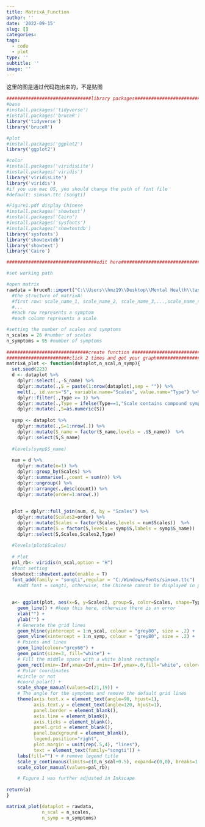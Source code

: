 ```yaml
---
title: MatrixA_Function
author: ''
date: '2022-09-15'
slug: []
categories:
tags:
  - code
  - plot
type: ''
subtitle: ''
image: ''
---
```


这里的图是通过代码跑出来的，不是贴图    

```r
###############################library packages#############################
#base
#install.packages('tidyverse')
#install.packages('bruceR')
library('tidyverse')
library('bruceR')

#plot
#install.packages('ggplot2')
library('ggplot2')

#color
#install.packages('viridisLite')
#install.packages('viridis')
library('viridisLite')
library('viridis')
#if you use mac OS, you should change the path of font file
#default: simsun.ttc (songti)

#Figure1.pdf display Chinese
#install.packages('showtext')
#install.packages('Cairo')
#install.packages('sysfonts')
#install.packages('showtextdb')
library('sysfonts')
library('showtextdb')
library('showtext')
library('Cairo')

#################################edit here##################################

#set working path

#open matrix
rawdata = bruceR::import("C:\\Users\\hmz19\\Desktop\\Mental Health\\task\\task11\\data\\depression_matrix_a_0.xlsx")  #Load data for plot (difference between specific and compound symptoms)
  #the structure of matrixA: 
  #first row: scale_name_1, scale_name_2, scale_name_3,...,scale_name_n,S_name
  #...
  #each row represents a symptom
  #each column represents a scale

#setting the number of scales and symptoms 
n_scales = 26 #number of scales
n_symptoms = 95 #number of symptoms
  
##############################create function ##############################
#######################click 2 times and get your graph#####################
matrixA_plot <- function(dataplot,n_scal,n_symp){
  set.seed(223)
  d <- dataplot %>%
    dplyr::select(.,-S_name) %>%
    dplyr::mutate(.,S = paste(1:nrow(dataplot),sep = "")) %>%
    melt(., id.vars="S", variable.name="Scales", value.name="Type") %>%
    dplyr::filter(.,Type >= 1) %>%
    dplyr::mutate(.,Type = ifelse(Type==1,"Scale contains compound symptom","Scale contains specific symptom")) %>%
    dplyr::mutate(.,S=as.numeric(S))
    
  symp <- dataplot %>%
    dplyr::mutate(.,S=1:nrow(.)) %>%
    dplyr::mutate(S_name = factor(S_name,levels = .$S_name))  %>%
    dplyr::select(S,S_name)
    
  #levels(symp$S_name)
    
  num = d %>%
    dplyr::mutate(n=1) %>%
    dplyr::group_by(Scales) %>%
    dplyr::summarise(.,count = sum(n)) %>%
    dplyr::ungroup() %>%
    dplyr::arrange(.,desc(count)) %>%
    dplyr::mutate(order=1:nrow(.))
    
    
  plot = dplyr::full_join(num, d, by = "Scales") %>%
    dplyr::mutate(Scales2=order) %>%
    dplyr::mutate(Scales = factor(Scales,levels = num$Scales))  %>%
    dplyr::mutate(S = factor(S,levels = symp$S,labels = symp$S_name))  %>%
    dplyr::select(S,Scales,Scales2,Type)
    
  #levels(plot$Scales)
    
  # Plot
  pal_rb<- viridis(n_scal,option = "H")
  #font setting
  showtext::showtext.auto(enable = T)
  font_add(family = "songti",regular = "C:/Windows/Fonts/simsun.ttc") 
    #add font = songti, otherwise, the Chinese cannot be displayed in pdf
    
    
  a<- ggplot(plot, aes(x=S, y=Scales2, group=S, color=Scales, shape=Type, rev=F)) +
    geom_line() + #keep this here, otherwise there is an error 
    xlab("") +
    ylab("") +
    # Generate the grid lines
    geom_hline(yintercept = 1:n_scal, colour = "grey80", size = .2) +
    geom_vline(xintercept = 1:n_symp, colour = "grey80", size = .2) +
    # Points and lines
    geom_line(colour="grey60") +
    geom_point(size=3, fill="white") +
    # Fill the middle space with a white blank rectangle
    geom_rect(xmin=-Inf,xmax=Inf,ymin=-Inf,ymax=.6,fill="white", color=NA) +
    # Polar coordinates 
    #circle or not
    #coord_polar() +
    scale_shape_manual(values=c(21,19)) +
    # The angle for the symptoms and remove the default grid lines
    theme(axis.text.x = element_text(angle=90, hjust=1),
          axis.text.y = element_text(angle=120, hjust=1),
          panel.border = element_blank(),
          axis.line = element_blank(),
          axis.ticks = element_blank(),
          panel.grid = element_blank(),
          panel.background = element_blank(),
          legend.position="right",
          plot.margin = unit(rep(.5,4), "lines"),
          text = element_text(family="songti")) +
    labs(fill="") + # remove legend title
    scale_y_continuous(limits=c(0,n_scal+0.5), expand=c(0,0), breaks=1:n_scal, labels=levels(plot$Scales))+
    scale_color_manual(values=pal_rb);  

    # Figure 1 was further adjusted in Inkscape
    
return(a)
}

matrixA_plot(dataplot = rawdata,
             n_scal = n_scales,
             n_symp = n_symptoms)  

```